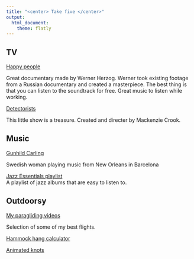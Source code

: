 ```yaml
---
title: "<center> Take five </center>"
output:
  html_document:
    theme: flatly
---
```



## TV 

[Happy people](happy_people.html)

Great documentary made by Werner Herzog. Werner took existing footage from a Russian documentary and created a masterpiece. The best thing is that you can listen to the soundtrack for free. Great music to listen while working.


[Detectorists](http://www.imdb.com/title/tt4082744/)

This little show is a treasure. Created and directer by Mackenzie Crook. 


## Music
[Gunhild Carling](https://www.youtube.com/watch?v=Gf-VmUdEywc)

Swedish woman playing music from New Orleans in Barcelona

[Jazz Essentials playlist](https://www.youtube.com/playlist?list=PLqMpI57EvYK8-67DyZ4V-YyTiaoO2N0Fb)  
A playlist of jazz albums that are easy to listen to.

## Outdoorsy 

[My paragliding videos](https://vimeo.com/jansport/videos)

Selection of some of my best flights.


[Hammock hang calculator](http://theultimatehang.com/hammock-hang-calculator/)

[Animated knots](http://www.animatedknots.com/)

